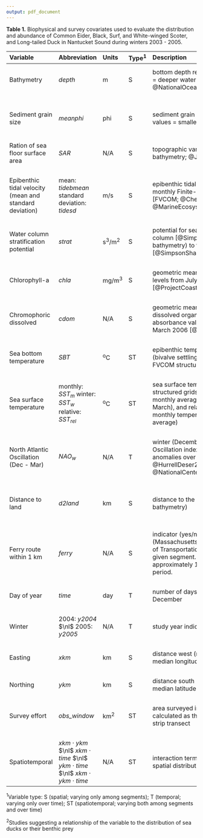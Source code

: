 ```yaml
---
output: pdf_document
---
```


\blscape

**Table 1.** Biophysical and survey covariates used to evaluate the distribution and abundance of Common Eider, Black, Surf, and White-winged Scoter, and Long-tailed Duck in Nantucket Sound during winters 2003 - 2005. 

---------------------------------------------------------------------------------------------------------------------------------------------------------------------------------------------------
Variable                           Abbreviation                        Units       Type^1^   Description                                                       Previous studies^2^
---------------------------------- ----------------------------------- ----------- --------- ----------------------------------------------------------------- ------------------------------------
Bathymetry                         *depth*                             m           S         bottom depth relative to mean high water; lower values = deeper   @GuillemetteEtAl1993; @LewisEtAl2008
                                                                                             water [@EakinsEtAl2009;                                           @WiniarskiEtAl2014; @FlandersEtAl2015
                                                                                             @NationalOceanicandAtmosphericAdministration2008]

&nbsp;

Sediment grain size                *meanphi*                           phi         S         sediment grain size [phi scale; @PotiEtAl2012]; larger values =   @GoudieAnkney1988; @LovvornEtAl2009
                                                                                             smaller grain sizes                                               @LoringEtAl2013
                                                                    
&nbsp;

Ration of sea floor surface area   *SAR*                               N/A         S         topographic variability of the sea floor [calculated from         @LegendreEtAl1997; @KnightsEtAl2006
                                                                                             bathymetry; @Jenness2004]

&nbsp;

Epibenthic tidal velocity          mean: *tidebmean*                   m/s         S         epibenthic tidal velocity during 2003-2005 based on monthly       @LegendreEtAl1997; @KnightsEtAl2006    
(mean and standard deviation)      standard deviation: *tidesd*                              Finite-Volume Community Ocean Model [FVCOM; @ChenEtAl2003;
                                                                                             @ChenEtAl2011; @MarineEcosystemDynamicsModelingLab2006]

&nbsp;

Water column stratification        *strat*                             s^3^/m^2^   S         potential for seasonal thermal stratification of the water        @TremblaySinclair1990; @RabyEtAl1994;
potential			                                                                         column [@SimpsonHunter1974]; ratio of depth (from bathymetry) to  @WitbaardBergman2003
                                                                                             the third power of surface tidal velocity [@SimpsonSharples2012]

&nbsp;                              

Chlorophyll-a                      *chla*                              mg/m^3^	   S         geometric mean of monthly composite chlorophyll-a levels from     @ZipkinEtAl2010; @FlandersEtAl2015
                                                                                             July 2002 (first available) to March 2006 
                                                                                             [@ProjectCoastWatch2012]

&nbsp;                              

Chromophoric dissolved             *cdom*                              N/A	       S         geometric mean of monthly composite chromophoric dissolved 
                                                                                             organic material levels (measured based on absorbance values)
                                                                                             from July 2002 (first available) to March 2006 
                                                                                             [@ProjectCoastWatch2012a]

&nbsp;                              

Sea bottom temperature             *SBT*      	                       ^o^C	       ST	     epibenthic temperature averaged from May to October (bivalve      @FayEtAl1983; @Newell1989;
                                                                                             settling period) in 2003-2005 from monthly FVCOM structured       @EvansEtAl2011
                                                                                             grids

&nbsp;                                                                                        

Sea surface temperature	           monthly: *SST~m~*                   ^o^C	       ST	     sea surface temperature from monthly FVCOM structured grids.      @ZipkinEtAl2010; @FlandersEtAl2015
                                   winter: *SST~w~*                                          We included three SST values: monthly average, winter average
                                   relative: *SST~rel~*                                      (November through March), and relative (difference between a
                                                                                             segment's monthly temperature and the overall study area 
                                                                                             average)

&nbsp;

North Atlantic Oscillation         *NAO~w~*                            N/A         T         winter (December through March) North Atlantic Oscillation        @ZipkinEtAl2010
(Dec - Mar)                                                                                  index based on the sea level pressure anomalies over the 
                                                                                             Atlantic sector [@Hurrell1995; @HurrellDeser2010; 
                                                                                             @NationalCenterforAtmosphericResearch2018]

&nbsp;

Distance to land                   *d2land*                            km          S	     distance to the nearest location of zero depth (from              @GuillemetteEtAl1993; @LewisEtAl2008;
                                                                                             bathymetry)                                                       @WiniarskiEtAl2014; @FlandersEtAl2015

&nbsp;

Ferry route within 1 km            *ferry* 	                           N/A	       S         indicator (yes/no) of whether a ferry route (Massachusetts        @LarsenLaubek2005; @DeLaCruzEtAl2014
                                                                                             Department of Transportation, Office of Transportation 
                                                                                             Planning) passed within 1 km of a given segment. Ferries 
                                                                                             traversed this route approximately 16 times per day during 
                                                                                             the study period.
                                                         
&nbsp;

Day of year                        *time*                              day         T         number of days before (negative) or after (positive) 31 
                                                                                             December
                                                                                             
&nbsp;

Winter                             2004: *y2004* $\nl$                 N/A	       T	     study year indicator
                                   2005: *y2005*

&nbsp;

Easting                            *xkm*                               km          S	     distance west (negative) or east (positive) from the median
                                                                                             longitude of all segments in the study area

&nbsp;

Northing                           *ykm*                               km          S	     distance south (negative) or north (positive) from the median
                                                                                             latitude of all segments in the study area

&nbsp;

Survey effort                      *obs_window*                        km^2^	   ST        area surveyed in a given segment on a given date; calculated 
                                                                                             as the product of the length and width of the strip transect

&nbsp;

Spatiotemporal                     *xkm* $\cdot$ *ykm* $\nl$           N/A         ST	     interaction terms representing relationships between spatial
                                   *xkm* $\cdot$ *time* $\nl$                                distribution variables and day of year
                                   *ykm* $\cdot$ *time* $\nl$  
                                   *xkm* $\cdot$ *ykm* $\cdot$ *time*
---------------------------------------------------------------------------------------------------------------------------------------------------------------------------------------------------
^1^Variable type: S (spatial; varying only among segments); T (temporal; varying only over time); ST (spatiotemporal; varying both among segments and over time)

^2^Studies suggesting a relationship of the variable to the distribution of sea ducks or their benthic prey

\elscape